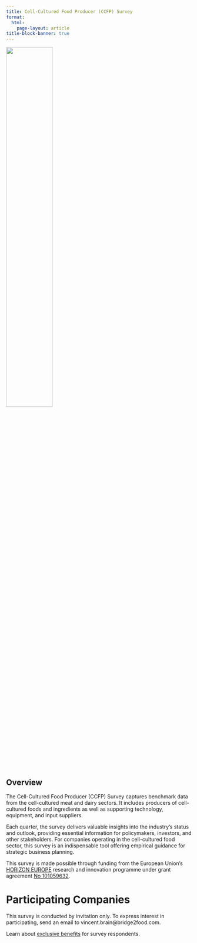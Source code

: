 ```yaml
---
title: Cell-Cultured Food Producer (CCFP) Survey
format: 
  html:
    page-layout: article
title-block-banner: true
---
```


:::{.column-body}
![](/assets/images/logos/EN_Co-fundedbytheEU_RGB_POS.png){width=50% fig-align="center"}
:::

::: {.hidden}
# Overview 
:::

The Cell-Cultured Food Producer (CCFP) Survey captures benchmark data from the cell-cultured meat and dairy sectors. It includes producers of cell-cultured foods and ingredients as well as supporting technology, equipment, and input suppliers.

Each quarter, the survey delivers valuable insights into the industry’s status and outlook, providing essential information for policymakers, investors, and other stakeholders. For companies operating in the cell-cultured food sector, this survey is an indispensable tool offering empirical guidance for strategic business planning.

This survey is made possible through funding from the European Union's [HORIZON EUROPE](https://research-and-innovation.ec.europa.eu/funding/funding-opportunities/funding-programmes-and-open-calls/horizon-europe_en) research and innovation programme under grant agreement [No 101059632](https://ec.europa.eu/info/funding-tenders/opportunities/portal/screen/opportunities/projects-details/43108390/101059632/HORIZON).

# Participating Companies

This survey is conducted by invitation only. To express interest in participating, send an email to vincent.brain@bridge2food.com.

Learn about [exclusive benefits](/surveys/#participating-companies) for survey respondents.
